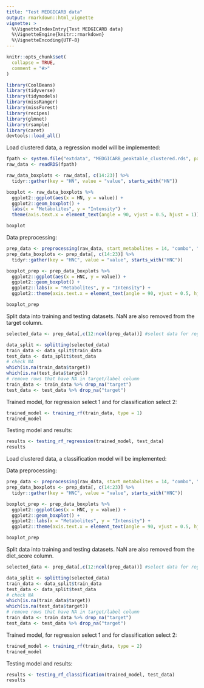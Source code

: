 ```yaml
---
title: "Test MEDGICARB data"
output: rmarkdown::html_vignette
vignette: >
  %\VignetteIndexEntry{Test MEDGICARB data}
  %\VignetteEngine{knitr::rmarkdown}
  %\VignetteEncoding{UTF-8}
---
```


```r
knitr::opts_chunk$set(
  collapse = TRUE,
  comment = "#>"
)
```

```r
library(CoolBeans)
library(tidyverse)
library(tidymodels)
library(missRanger)
library(missForest)
library(recipes)
library(glmnet)
library(rsample)
library(caret)
devtools::load_all()
```

Load clustered data, a regression model will be implemented:

```r
fpath <- system.file("extdata", "MEDGICARB_peaktable_clustered.rds", package = "CoolBeans")
raw_data <- readRDS(fpath)

raw_data_boxplots <- raw_data[, c(14:23)] %>%
  tidyr::gather(key = "HN", value = "value", starts_with("HN"))

boxplot <- raw_data_boxplots %>%
  ggplot2::ggplot(aes(x = HN, y = value)) +
  ggplot2::geom_boxplot() +
  labs(x = "Metabolites", y = "Intensity") +
  theme(axis.text.x = element_text(angle = 90, vjust = 0.5, hjust = 1))

boxplot
```

Data preprocessing:

```r
prep_data <- preprocessing(raw_data, start_metabolites = 14, "combo", "BMI")
prep_data_boxplots <- prep_data[, c(14:23)] %>%
  tidyr::gather(key = "HNC", value = "value", starts_with("HNC"))

boxplot_prep <- prep_data_boxplots %>%
  ggplot2::ggplot(aes(x = HNC, y = value)) +
  ggplot2::geom_boxplot() +
  ggplot2::labs(x = "Metabolites", y = "Intensity") +
  ggplot2::theme(axis.text.x = element_text(angle = 90, vjust = 0.5, hjust = 1))

boxplot_prep
```

Split data into training and testing datasets. NaN are also removed from
the target column.

```r

selected_data <- prep_data[,c(12:ncol(prep_data))] #select data for regression

data_split <- splitting(selected_data)
train_data <- data_split$train_data
test_data <- data_split$test_data
# check NA
which(is.na(train_data$target))
which(is.na(test_data$target))
# remove rows that have NA in target/label column
train_data <- train_data %>% drop_na("target")
test_data <- test_data %>% drop_na("target")
```

Trained model, for regression select 1 and for classification select 2:

```r
trained_model <- training_rf(train_data, type = 1)
trained_model
```

Testing model and results:

```r
results <- testing_rf_regression(trained_model, test_data)
results
```

Load clustered data, a classification model will be implemented:

Data preprocessing:

```r
prep_data <- preprocessing(raw_data, start_metabolites = 14, "combo", "group")
prep_data_boxplots <- prep_data[, c(14:23)] %>%
  tidyr::gather(key = "HNC", value = "value", starts_with("HNC"))

boxplot_prep <- prep_data_boxplots %>%
  ggplot2::ggplot(aes(x = HNC, y = value)) +
  ggplot2::geom_boxplot() +
  ggplot2::labs(x = "Metabolites", y = "Intensity") +
  ggplot2::theme(axis.text.x = element_text(angle = 90, vjust = 0.5, hjust = 1))

boxplot_prep
```

Split data into training and testing datasets. NaN are also removed from
the diet_score column.

```r
selected_data <- prep_data[,c(12:ncol(prep_data))] #select data for regression

data_split <- splitting(selected_data)
train_data <- data_split$train_data
test_data <- data_split$test_data
# check NA
which(is.na(train_data$target))
which(is.na(test_data$target))
# remove rows that have NA in target/label column
train_data <- train_data %>% drop_na("target")
test_data <- test_data %>% drop_na("target")
```

Trained model, for regression select 1 and for classification select 2:

```r
trained_model <- training_rf(train_data, type = 2)
trained_model
```

Testing model and results:

```r
results <- testing_rf_classification(trained_model, test_data)
results
```
